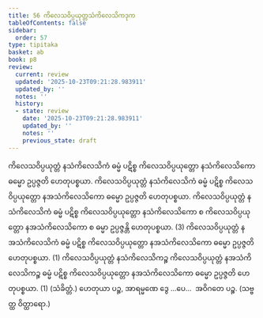 ```yaml
---
title: 56 ကိလေသဝိပ္ပယုတ္တသံကိလေသိကဒုက
tableOfContents: false
sidebar:
  order: 57
type: tipitaka
basket: ab
book: p8
review:
  current: review
  updated: '2025-10-23T09:21:28.983911'
  updated_by: ''
  notes: ''
  history:
  - state: review
    date: '2025-10-23T09:21:28.983911'
    updated_by: ''
    notes: ''
    previous_state: draft
---
```



<ReviewStatus review={frontmatter.review} showDetails={true} />

<HypothesisAnnotation frontmatter={frontmatter} />

<DynamicBreadcrumb />

<Division number="75" book="p8" e="ch" v="40" p="98">

<Paragraph number="238" book="p8">
ကိလေသဝိပ္ပယုတ္တံ နသံကိလေသိကံ ဓမ္မံ ပဋိစ္စ ကိလေသဝိပ္ပယုတ္တော နသံကိလေသိကော ဓမ္မော ဥပ္ပဇ္ဇတိ ဟေတုပစ္စယာ. ကိလေသဝိပ္ပယုတ္တံ နသံကိလေသိကံ ဓမ္မံ ပဋိစ္စ ကိလေသဝိပ္ပယုတ္တော နအသံကိလေသိကော ဓမ္မော ဥပ္ပဇ္ဇတိ ဟေတုပစ္စယာ. ကိလေသဝိပ္ပယုတ္တံ နသံကိလေသိကံ ဓမ္မံ ပဋိစ္စ ကိလေသဝိပ္ပယုတ္တော နသံကိလေသိကော စ ကိလေသဝိပ္ပယုတ္တော နအသံကိလေသိကော စ ဓမ္မာ ဥပ္ပဇ္ဇန္တိ ဟေတုပစ္စယာ. (3)
</Paragraph>

<Paragraph number="239" book="p8">
ကိလေသဝိပ္ပယုတ္တံ နအသံကိလေသိကံ ဓမ္မံ ပဋိစ္စ ကိလေသဝိပ္ပယုတ္တော နအသံကိလေသိကော ဓမ္မော ဥပ္ပဇ္ဇတိ ဟေတုပစ္စယာ. (1)
</Paragraph>

<Paragraph number="240" book="p8">
ကိလေသဝိပ္ပယုတ္တံ နသံကိလေသိကဉ္စ ကိလေသဝိပ္ပယုတ္တံ နအသံကိလေသိကဉ္စ ဓမ္မံ ပဋိစ္စ ကိလေသဝိပ္ပယုတ္တော နအသံကိလေသိကော ဓမ္မော ဥပ္ပဇ္ဇတိ ဟေတုပစ္စယာ. (1) (သံခိတ္တံ.)
</Paragraph>

<Paragraph number="241" book="p8">
ဟေတုယာ ပဉ္စ, အာရမ္မဏေ ဒွေ …ပေ…  အဝိဂတေ ပဉ္စ. (သဗ္ဗတ္ထ ဝိတ္ထာရော.)
</Paragraph>
</Division>